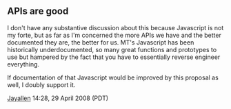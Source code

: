 == APIs are good ==

I don't have any substantive discussion about this because Javascript is not my forte, but as far as I'm concerned the more APIs we have and the better documented they are, the better for us.  MT's Javascript has been historically underdocumented, so many great functions and prototypes to use but hampered by the fact that you have to essentially reverse engineer everything.

If documentation of that Javascript would be improved by this proposal as well, I doubly support it. 

[[User:Jayallen|Jayallen]] 14:28, 29 April 2008 (PDT)